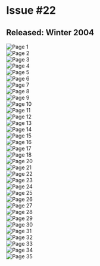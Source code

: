 # Issue #22
## Released: Winter 2004

![Page 1](/img/wiki/ytv/whoa_magazine/issue_22/1.jpg)  
![Page 2](/img/wiki/ytv/whoa_magazine/issue_22/2.jpg)  
![Page 3](/img/wiki/ytv/whoa_magazine/issue_22/3.jpg)  
![Page 4](/img/wiki/ytv/whoa_magazine/issue_22/4.jpg)  
![Page 5](/img/wiki/ytv/whoa_magazine/issue_22/5.jpg)  
![Page 6](/img/wiki/ytv/whoa_magazine/issue_22/6.jpg)  
![Page 7](/img/wiki/ytv/whoa_magazine/issue_22/7.jpg)  
![Page 8](/img/wiki/ytv/whoa_magazine/issue_22/8.jpg)  
![Page 9](/img/wiki/ytv/whoa_magazine/issue_22/9.jpg)  
![Page 10](/img/wiki/ytv/whoa_magazine/issue_22/10.jpg)  
![Page 11](/img/wiki/ytv/whoa_magazine/issue_22/11.jpg)  
![Page 12](/img/wiki/ytv/whoa_magazine/issue_22/12.jpg)  
![Page 13](/img/wiki/ytv/whoa_magazine/issue_22/13.jpg)  
![Page 14](/img/wiki/ytv/whoa_magazine/issue_22/14.jpg)  
![Page 15](/img/wiki/ytv/whoa_magazine/issue_22/15.jpg)  
![Page 16](/img/wiki/ytv/whoa_magazine/issue_22/16.jpg)  
![Page 17](/img/wiki/ytv/whoa_magazine/issue_22/17.jpg)  
![Page 18](/img/wiki/ytv/whoa_magazine/issue_22/18.jpg)  
![Page 20](/img/wiki/ytv/whoa_magazine/issue_22/20.jpg)  
![Page 21](/img/wiki/ytv/whoa_magazine/issue_22/21.jpg)  
![Page 22](/img/wiki/ytv/whoa_magazine/issue_22/22.jpg)  
![Page 23](/img/wiki/ytv/whoa_magazine/issue_22/23.jpg)  
![Page 24](/img/wiki/ytv/whoa_magazine/issue_22/24.jpg)  
![Page 25](/img/wiki/ytv/whoa_magazine/issue_22/25.jpg)  
![Page 26](/img/wiki/ytv/whoa_magazine/issue_22/26.jpg)  
![Page 27](/img/wiki/ytv/whoa_magazine/issue_22/27.jpg)  
![Page 28](/img/wiki/ytv/whoa_magazine/issue_22/28.jpg)  
![Page 29](/img/wiki/ytv/whoa_magazine/issue_22/29.jpg)  
![Page 30](/img/wiki/ytv/whoa_magazine/issue_22/30.jpg)  
![Page 31](/img/wiki/ytv/whoa_magazine/issue_22/31.jpg)  
![Page 32](/img/wiki/ytv/whoa_magazine/issue_22/32.jpg)  
![Page 33](/img/wiki/ytv/whoa_magazine/issue_22/33.jpg)  
![Page 34](/img/wiki/ytv/whoa_magazine/issue_22/34.jpg)  
![Page 35](/img/wiki/ytv/whoa_magazine/issue_22/35.jpg)  
